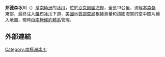 {{Coord|82|44|S|165|0|E|source:GNIS|display=title}}

'''邦德森冰川'''（{{lang-en|Bondeson Glacier}}）是[[南極洲|南極洲]]的[[冰川|冰川]]，位於[[沙克爾頓海岸|沙克爾頓海岸]]，全長13公里，流經[[本森嶺|本森嶺]]東部，最終注入[[羅布冰川|羅布冰川]]下游，[[美國地質調查局|美國地質調查局]]根據測量和該國海軍的空中照片繪入地圖，現時由[[南極條約體系|南極條約體系]]管理。

==外部連結==
{{cite gnis | type = antarid | id = 1625| name = Bondeson Glacier | accessdate = 2011-07-29}}

{{DEFAULTSORT:Bondeson Glacier}}
[[Category:南極洲冰川|Category:南極洲冰川]]


{{ShackletonCoast-geo-stub}}